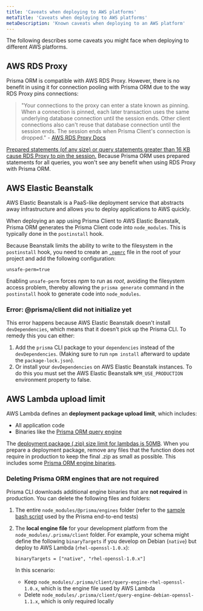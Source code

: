 ```yaml
---
title: 'Caveats when deploying to AWS platforms'
metaTitle: 'Caveats when deploying to AWS platforms'
metaDescription: 'Known caveats when deploying to an AWS platform'
---
```


<TopBlock>

The following describes some caveats you might face when deploying to different AWS platforms.

</TopBlock>

## AWS RDS Proxy

Prisma ORM is compatible with AWS RDS Proxy. However, there is no benefit in using it for connection pooling with Prisma ORM due to the way RDS Proxy pins connections:

> "Your connections to the proxy can enter a state known as pinning. When a connection is pinned, each later transaction uses the same underlying database connection until the session ends. Other client connections also can't reuse that database connection until the session ends. The session ends when Prisma Client's connection is dropped." - [AWS RDS Proxy Docs](https://docs.aws.amazon.com/AmazonRDS/latest/UserGuide/rds-proxy-managing.html#rds-proxy-pinning)

[Prepared statements (of any size) or query statements greater than 16 KB cause RDS Proxy to pin the session.](https://docs.aws.amazon.com/AmazonRDS/latest/AuroraUserGuide/rds-proxy-managing.html#rds-proxy-pinning.all) Because Prisma ORM uses prepared statements for all queries, you won't see any benefit when using RDS Proxy with Prisma ORM.

## AWS Elastic Beanstalk

AWS Elastic Beanstalk is a PaaS-like deployment service that abstracts away infrastructure and allows you to deploy applications to AWS quickly.

When deploying an app using Prisma Client to AWS Elastic Beanstalk, Prisma ORM generates the Prisma Client code into `node_modules`. This is typically done in the `postinstall` hook.

Because Beanstalk limits the ability to write to the filesystem in the `postinstall` hook, you need to create an [`.npmrc`](https://docs.npmjs.com/cli/v6/configuring-npm/npmrc) file in the root of your project and add the following configuration:

```config file=.npmrc
unsafe-perm=true
```

Enabling `unsafe-perm` forces _npm_ to run as _root_, avoiding the filesystem access problem, thereby allowing the `prisma generate` command in the `postinstall` hook to generate code into `node_modules`.

### Error: @prisma/client did not initialize yet

This error happens because AWS Elastic Beanstalk doesn't install `devDependencies`, which means that it doesn't pick up the Prisma CLI. To remedy this you can either:

1. Add the `prisma` CLI package to your `dependencies` instead of the `devDependencies`. (Making sure to run `npm install` afterward to update the `package-lock.json`).
2. Or install your `devDependencies` on AWS Elastic Beanstalk instances. To do this you must set the AWS Elastic Beanstalk `NPM_USE_PRODUCTION` environment property to false.

## AWS Lambda upload limit

AWS Lambda defines an **deployment package upload limit**, which includes:

- All application code
- Binaries like the [Prisma ORM query engine](/orm/more/under-the-hood/engines)

The [deployment package (.zip) size limit for lambdas is 50MB](https://docs.aws.amazon.com/lambda/latest/dg/gettingstarted-limits.html). When you prepare a deployment package, remove any files that the function does not require in production to keep the final .zip as small as possible. This includes some [Prisma ORM engine binaries](#deleting-prisma-engines-that-are-not-required).

### Deleting Prisma ORM engines that are not required

Prisma CLI downloads additional engine binaries that are **not required** in production. You can delete the following files and folders:

1. The entire `node_modules/@prisma/engines` folder (refer to the [sample bash script](https://github.com/prisma/ecosystem-tests/blob/13e74dc47eababa5d3c8f488b73fe7fc8bffead7/platforms-serverless/lambda/run.sh#L16) used by the Prisma end-to-end tests)
2. The **local engine file** for your development platform from the `node_modules/.prisma/client` folder. For example, your schema might define the following `binaryTargets` if you develop on Debian (`native`) but deploy to AWS Lambda (`rhel-openssl-1.0.x`):

   ```prisma
   binaryTargets = ["native", "rhel-openssl-1.0.x"]
   ```

   In this scenario:

   - Keep `node_modules/.prisma/client/query-engine-rhel-openssl-1.0.x`, which is the engine file used by AWS Lambda
   - Delete `node_modules/.prisma/client/query-engine-debian-openssl-1.1.x`, which is only required locally

